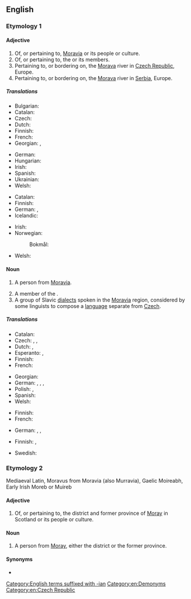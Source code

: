 ==English==

===Etymology 1===
{{suffix|en|Moravia|an}}

====Adjective====
{{en-adj}}

# Of, or pertaining to, [[Moravia]] or its people or culture.
# Of, or pertaining to, the {{w|Moravian Church}} or its members.
# Pertaining to, or bordering on, the [[Morava]] river in [[Czech Republic]], Europe.
# Pertaining to, or bordering on, the [[Morava]] river in [[Serbia]], Europe.

=====Translations=====
{{trans-top|pertaining to Moravia}}
* Bulgarian: {{t|bg|моравски}}
* Catalan: {{t+|ca|moravià}}
* Czech: {{t+|cs|moravský}}
* Dutch: {{t+|nl|Moravisch}}
* Finnish: {{t|fi|määriläinen}}
* French: {{t+|fr|morave|m|f}}
* Georgian: {{t|ka|მორავიული}}, {{t|ka|მორავიის}}
{{trans-mid}}
* German: {{t+|de|mährisch}}
* Hungarian: {{t+|hu|morva}}
* Irish: {{t|ga|Morávach}}
* Spanish: {{t+|es|moravo}}
* Ukrainian: {{t|uk|мора́вський}}
* Welsh: {{t|cy|Morafaidd}}
{{trans-bottom}}

{{trans-top|pertaining to the Moravian Church}}
* Catalan: {{t+|ca|moravià}}
* Finnish: {{t|fi|herrnhutilainen}}
* German: {{t|de|brüderisch}}, {{t|de|herrnhutisch}}
* Icelandic: {{t|is|Bræðrasöfnuðurinn|m}}
{{trans-mid}}
* Irish: {{t|ga|Morávach}}
* Norwegian:
*: Bokmål: {{t|nb|Brødremenigheten|m}}
* Welsh: {{t|cy|Morafaidd}}
{{trans-bottom}}

{{trans-top|pertaining to the Morava river in Czech}}
{{trans-mid}}
{{trans-bottom}}

{{trans-top|pertaining to the Morava river in Serbia}}
{{trans-mid}}
{{trans-bottom}}

====Noun====
{{en-noun}}

# {{lb|en|historical}} A person from [[Moravia]].
# A member of the {{w|Moravian Church}}.
# A group of Slavic [[dialects]] spoken in the [[Moravia]] region, considered by some linguists to compose a [[language]] separate from [[Czech]].

=====Translations=====
{{trans-top|person from Moravia}}
* Catalan: {{t+|ca|moravià|m}}
* Czech: {{t+|cs|Moravan|m}}, {{t+|cs|Moravanka|f}}, {{t|cs|Moravák|m}}
* Dutch: {{t+|nl|Moraviër|m}}, {{t+|nl|Moravische|f}}
* Esperanto: {{t|eo|moraviano}} {{qualifier|man or woman}}, {{t|eo|moravianino}} {{qualifier|woman}}
* Finnish: {{t|fi|määriläinen}}
* French: {{t+|fr|Morave|m|f}}
{{trans-mid}}
* Georgian: {{t|ka|მორავიელი}}
* German: {{t+|de|Mähre|m}}, {{t+|de|Mährin|f}}, {{t+|de|Mährer|m}}, {{t+|de|Mährerin|f}}
* Polish: {{t|pl|Morawianin|m}}, {{t|pl|Morawianka|f}}
* Spanish: {{t+|es|moravo|m}}
* Welsh: {{t|cy|Morafiad|m|f}}
{{trans-bottom}}

{{trans-top|member of the Moravian Church}}
* Finnish: {{t|fi|herrnhutilainen}}
* French: {{t+|fr|frère}} {{t+|fr|morave}}
{{trans-mid}}
* German: {{t|de|Herrnhuter|m}}, {{t|de|Herrnhuterin|f}}, {{t+|de|Brüdergemeine|f}} {{qualifier|collective}}
{{trans-bottom}}

{{trans-top|group of dialects spoken in Moravia}}
* Finnish: {{t+|fi|määri}}, {{t|fi|moraavi}}
{{trans-mid}}
* Swedish: {{t|sv|märiska|c}}
{{trans-bottom}}

===Etymology 2===
Mediaeval Latin, Moravus from Moravia (also Murravia), Gaelic Moireabh, Early Irish Moreb or Muireb

====Adjective====
{{en-adj}}

# Of, or pertaining to, the district and former province of [[Moray]] in Scotland or its people or culture.

====Noun====
{{en-noun}}

# A person from [[Moray]], either the district or the former province.

====Synonyms====
* {{l|en|Morayvian}}

[[Category:English terms suffixed with -ian]]
[[Category:en:Demonyms]]
[[Category:en:Czech Republic]]
